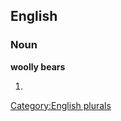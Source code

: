 
==English==

===Noun===
'''woolly bears'''

# {{plural of|[[woolly bear]]}}

[[Category:English plurals]]